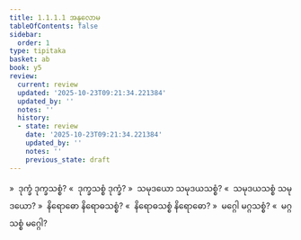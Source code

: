 ```yaml
---
title: 1.1.1.1 အနုလောမ
tableOfContents: false
sidebar:
  order: 1
type: tipitaka
basket: ab
book: y5
review:
  current: review
  updated: '2025-10-23T09:21:34.221384'
  updated_by: ''
  notes: ''
  history:
  - state: review
    date: '2025-10-23T09:21:34.221384'
    updated_by: ''
    notes: ''
    previous_state: draft
---
```



<ReviewStatus review={frontmatter.review} showDetails={true} />

<HypothesisAnnotation frontmatter={frontmatter} />

<DynamicBreadcrumb />

<Division number="2" book="y5" e="ch" v="33" p="205">

<Paragraph number="3" book="y5">
»  ဒုက္ခံ ဒုက္ခသစ္စံ?
</Paragraph>

<Paragraph number="4" book="y5">
«  ဒုက္ခသစ္စံ ဒုက္ခံ?
</Paragraph>

<Paragraph number="5" book="y5">
»  သမုဒယော သမုဒယသစ္စံ?
</Paragraph>

<Paragraph number="6" book="y5">
«  သမုဒယသစ္စံ သမုဒယော?
</Paragraph>

<Paragraph number="7" book="y5">
»  နိရောဓော နိရောဓသစ္စံ?
</Paragraph>

<Paragraph number="8" book="y5">
«  နိရောဓသစ္စံ နိရောဓော?
</Paragraph>

<Paragraph number="9" book="y5">
»  မဂ္ဂေါ မဂ္ဂသစ္စံ?
</Paragraph>

<Paragraph number="10" book="y5">
«  မဂ္ဂသစ္စံ မဂ္ဂေါ?
</Paragraph>
</Division>